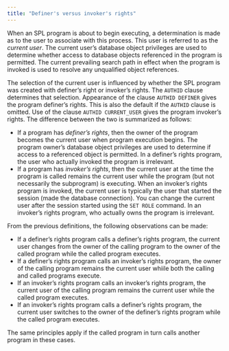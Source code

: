 ```yaml
---
title: "Definer's versus invoker's rights"
---
```


<div id="definers_vs_invokers_rights" class="registered_link"></div>

When an SPL program is about to begin executing, a determination is made as to the user to  associate with this process. This user is referred to as the *current user*. The current user’s database object privileges are used to determine whether access to database objects referenced in the program is permitted. The current prevailing search path in effect when the program is invoked is used to resolve any unqualified object references.

The selection of the current user is influenced by whether the SPL program was created with definer’s right or invoker’s rights. The `AUTHID` clause determines that selection. Appearance of the clause `AUTHID DEFINER` gives the program definer’s rights. This is also the default if the `AUTHID` clause is omitted. Use of the clause `AUTHID CURRENT_USER` gives the program invoker’s rights. The difference between the two is summarized as follows:

-   If a program has *definer’s rights*, then the owner of the program becomes the current user when program execution begins. The program owner’s database object privileges are used to determine if access to a referenced object is permitted. In a definer’s rights program, the user who actually invoked the program is irrelevant.
-   If a program has *invoker’s rights*, then the current user at the time the program is called remains the current user while the program (but not necessarily the subprogram) is executing. When an invoker’s rights program is invoked, the current user is typically the user that started the session (made the database connection). You can change the current user after the session started using the `SET ROLE` command. In an invoker’s rights program, who actually owns the program is irrelevant.

From the previous definitions, the following observations can be made:

-   If a definer’s rights program calls a definer’s rights program, the current user changes from the owner of the calling program to the owner of the called program while the called program executes.
-   If a definer’s rights program calls an invoker’s rights program, the owner of the calling program remains the current user whiile both the calling and called programs execute.
-   If an invoker’s rights program calls an invoker’s rights program, the current user of the calling program remains the current user while the called program executes.
-   If an invoker’s rights program calls a definer’s rights program, the current user switches to the owner of the definer’s rights program while the called program executes.

The same principles apply if the called program in turn calls another program in these cases.
